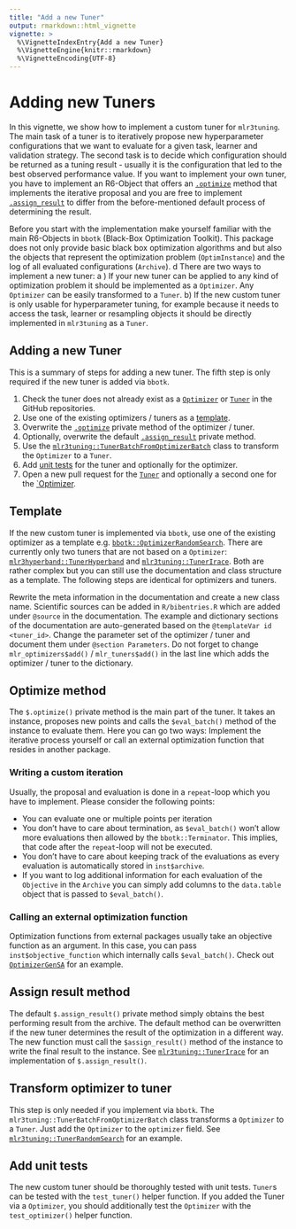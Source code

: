 ```yaml
---
title: "Add a new Tuner"
output: rmarkdown::html_vignette
vignette: >
  %\VignetteIndexEntry{Add a new Tuner}
  %\VignetteEngine{knitr::rmarkdown}
  %\VignetteEncoding{UTF-8}
---
```



# Adding new Tuners

In this vignette, we show how to implement a custom tuner for `mlr3tuning`.
The main task of a tuner is to iteratively propose new hyperparameter configurations that we want to evaluate for a given task, learner and validation strategy.
The second task is to decide which configuration should be returned as a tuning result - usually it is the configuration that led to the best observed performance value.
If you want to implement your own tuner, you have to implement an R6-Object that offers an  [`.optimize`](#tuner-optimize) method that implements the iterative proposal and you are free to implement [`.assign_result`](#tuner-add-result) to differ from the before-mentioned default process of determining the result.

Before you start with the implementation make yourself familiar with the main R6-Objects in `bbotk` (Black-Box Optimization Toolkit).
This package does not only provide basic black box optimization algorithms and but also the objects that represent the optimization problem (`OptimInstance`) and the log of all evaluated configurations (`Archive`).
d
There are two ways to implement a new tuner:
a ) If your new tuner can be applied to any kind of optimization problem it should be implemented as a `Optimizer`.
Any `Optimizer` can be easily transformed to a `Tuner`.
b) If the new custom tuner is only usable for hyperparameter tuning, for example because it needs to access the task, learner or resampling objects it should be directly implemented in `mlr3tuning` as a `Tuner`.

## Adding a new Tuner

This is a summary of steps for adding a new tuner.
The fifth step is only required if the new tuner is added via `bbotk`.

1. Check the tuner does not already exist as a [`Optimizer`](https://github.com/mlr-org/bbotk/tree/master/R) or [`Tuner`](https://github.com/mlr-org/mlr3tuning/tree/master/R) in the GitHub repositories.
1. Use one of the existing optimizers / tuners as a [template](#tuner-template).
1. Overwrite the [`.optimize`](#tuner-optimize) private method of the optimizer / tuner.
1. Optionally, overwrite the default [`.assign_result`](#tuner-add-result) private method.
1. Use the [`mlr3tuning::TunerBatchFromOptimizerBatch`](#tuner-from-optimizer) class to transform the `Optimizer` to a `Tuner`.
1. Add [unit tests](#tuner-test) for the tuner and optionally for the optimizer.
1. Open a new pull request for the [`Tuner`](https://github.com/mlr-org/mlr3tuning/pulls) and optionally a second one for the [`Optimizer](https://github.com/mlr-org/bbotk/pulls).

## Template {#tuner-template}

If the new custom tuner is implemented via `bbotk`, use one of the existing optimizer as a template e.g. [`bbotk::OptimizerRandomSearch`](https://github.com/mlr-org/bbotk/blob/master/R/OptimizerBatchRandomSearch.R). There are currently only two tuners that are not based on a `Optimizer`: [`mlr3hyperband::TunerHyperband`](https://github.com/mlr-org/mlr3hyperband/blob/master/R/TunerBatchHyperband.R) and [`mlr3tuning::TunerIrace`](https://github.com/mlr-org/mlr3tuning/blob/master/R/TunerBatchIrace.R). Both are rather complex but you can still use the documentation and class structure as a template. The following steps are identical for optimizers and tuners.

Rewrite the meta information in the documentation and create a new class name.
Scientific sources can be added in `R/bibentries.R` which are added under `@source` in the documentation.
The example and dictionary sections of the documentation are auto-generated based on the `@templateVar id <tuner_id>`.
Change the parameter set of the optimizer / tuner and document them under `@section Parameters`.
Do not forget to change `mlr_optimizers$add()` / `mlr_tuners$add()` in the last line which adds the optimizer / tuner to the dictionary.

## Optimize method

The `$.optimize()` private method is the main part of the tuner.
It takes an instance, proposes new points and calls the `$eval_batch()` method of the instance to evaluate them.
Here you can go two ways: Implement the iterative process yourself or call an external optimization function that resides in another package.

### Writing a custom iteration

Usually, the proposal and evaluation is done in a `repeat`-loop which you have to implement.
Please consider the following points:

- You can evaluate one or multiple points per iteration
- You don't have to care about termination, as `$eval_batch()` won't allow more evaluations then allowed by the `bbotk::Terminator`. This implies, that code after the `repeat`-loop will not be executed.
- You don't have to care about keeping track of the evaluations as every evaluation is automatically stored in `inst$archive`.
- If you want to log additional information for each evaluation of the `Objective` in the `Archive` you can simply add columns to the `data.table` object that is passed to `$eval_batch()`.

### Calling an external optimization function

Optimization functions from external packages usually take an objective function as an argument.
In this case, you can pass `inst$objective_function` which internally calls `$eval_batch()`.
Check out [`OptimizerGenSA`](https://github.com/mlr-org/bbotk/blob/master/R/OptimizerBatchGenSA.R) for an example.

## Assign result method

The default `$.assign_result()` private method simply obtains the best performing result from the archive.
The default method can be overwritten if the new tuner determines the result of the optimization in a different way.
The new function must call the `$assign_result()` method of the instance to write the final result to the instance.
See [`mlr3tuning::TunerIrace`](https://github.com/mlr-org/mlr3tuning/blob/master/R/TunerBatchIrace.R) for an implementation of `$.assign_result()`.

## Transform optimizer to tuner

This step is only needed if you implement via `bbotk`.
The `mlr3tuning::TunerBatchFromOptimizerBatch` class transforms a `Optimizer` to a `Tuner`.
Just add the `Optimizer` to the `optimizer` field.
See [`mlr3tuning::TunerRandomSearch`](https://github.com/mlr-org/mlr3tuning/blob/master/R/TunerBatchRandomSearch.R) for an example.

## Add unit tests

The new custom tuner should be thoroughly tested with unit tests.
`Tuner`s can be tested with the `test_tuner()` helper function.
If you added the Tuner via a `Optimizer`, you should additionally test the `Optimizer` with the `test_optimizer()` helper function.
